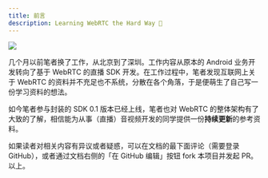 ```yaml
---
title: 前言
description: Learning WebRTC the Hard Way 👀
---
```


<img src="./assets/book.jpg" class="book-image box-shadow" />

几个月以前笔者换了工作，从北京到了深圳。工作内容从原本的 Android 业务开发转向了基于 WebRTC 的直播 SDK 开发。在工作过程中，笔者发现互联网上关于 WebRTC 的资料并不充足也不系统，分散在各个角落，于是便萌生了自己写一份学习资料的想法。

如今笔者参与封装的 SDK 0.1 版本已经上线，笔者也对 WebRTC 的整体架构有了大致的了解，相信能为从事（直播）音视频开发的同学提供一份**持续更新**的参考资料。

如果读者对相关内容有异议或者疑惑，可以在文档的最下面评论（需要登录 GitHub），或者通过文档右侧的「在 GitHub 编辑」按钮 fork 本项目并发起 PR。以上。
